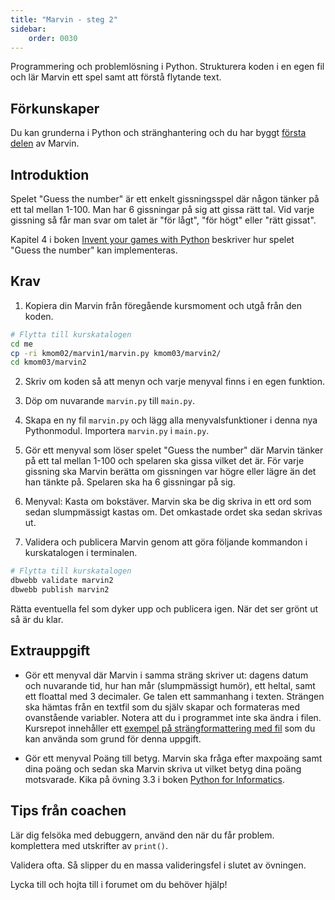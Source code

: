 ```yaml
---
title: "Marvin - steg 2"
sidebar:
    order: 0030
---
```



Programmering och problemlösning i Python. Strukturera koden i en egen fil och lär Marvin ett spel samt att förstå flytande text.



## Förkunskaper 

Du kan grunderna i Python och stränghantering och du har byggt [första delen](uppgift/din-egen-chattbot-marvin-steg-1) av Marvin.



## Introduktion

Spelet "Guess the number" är ett enkelt gissningsspel där någon tänker på ett tal mellan 1-100. Man har 6 gissningar på sig att gissa rätt tal. Vid varje gissning så får man svar om talet är "för lågt", "för högt" eller "rätt gissat".

Kapitel 4 i boken [Invent your games with Python](kunskap/boken-invent-your-own-computer-games-with-python) beskriver hur spelet "Guess the number" kan implementeras.



## Krav

1. Kopiera din Marvin från föregående kursmoment och utgå från den koden.

```bash
# Flytta till kurskatalogen
cd me
cp -ri kmom02/marvin1/marvin.py kmom03/marvin2/
cd kmom03/marvin2
```

2. Skriv om koden så att menyn och varje menyval finns i en egen funktion.

3. Döp om nuvarande `marvin.py` till `main.py`.

4. Skapa en ny fil `marvin.py` och lägg alla menyvalsfunktioner i denna nya Pythonmodul. Importera `marvin.py` i `main.py`.

5. Gör ett menyval som löser spelet "Guess the number" där Marvin tänker på ett tal mellan 1-100 och spelaren ska gissa vilket det är. För varje gissning ska Marvin berätta om gissningen var högre eller lägre än det han tänkte på. Spelaren ska ha 6 gissningar på sig.

6. Menyval: Kasta om bokstäver. Marvin ska be dig skriva in ett ord som sedan slumpmässigt kastas om. Det omkastade ordet ska sedan skrivas ut.

7. Validera och publicera Marvin genom att göra följande kommandon i kurskatalogen i terminalen.

```bash
# Flytta till kurskatalogen
dbwebb validate marvin2
dbwebb publish marvin2
```

Rätta eventuella fel som dyker upp och publicera igen. När det ser grönt ut så är du klar.



## Extrauppgift

* Gör ett menyval där Marvin i samma sträng skriver ut: dagens datum och nuvarande tid, hur han mår (slumpmässigt humör), ett heltal, samt ett floattal med 3 decimaler. Ge talen ett sammanhang i texten.
Strängen ska hämtas från en textfil som du själv skapar och formateras med ovanstående variabler. Notera att du i programmet inte ska ändra i filen. Kursrepot innehåller ett [exempel på strängformattering med fil](https://github.com/reechani/python/blob/master/example/marvin/format.py) som du kan använda som grund för denna uppgift.

* Gör ett menyval Poäng till betyg. Marvin ska fråga efter maxpoäng samt dina poäng och sedan ska Marvin skriva ut vilket betyg dina poäng motsvarade. Kika på övning 3.3 i boken [Python for Informatics](kunskap/boken-python-for-informatics-exploring-information).



## Tips från coachen

Lär dig felsöka med debuggern, använd den när du får problem. komplettera med utskrifter av `print()`.

Validera ofta. Så slipper du en massa valideringsfel i slutet av övningen.

Lycka till och hojta till i forumet om du behöver hjälp!
